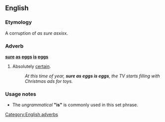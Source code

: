 ==English==

===Etymology===
A corruption of ''as sure as ''x'' is ''x.

===Adverb===
'''[[sure]] [[as]] [[eggs]] [[is]] [[eggs]]'''

# {{simile|colloquial}} Absolutely [[certain]].
#: ''At this time of year, '''sure as eggs is eggs''', the TV starts filling with Christmas ads for toys.''

===Usage notes===
* The ''ungrammatical'' '''"is"''' is commonly used in this set phrase.

[[Category:English adverbs]]